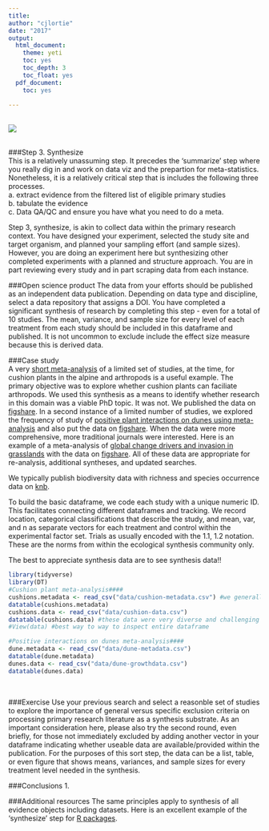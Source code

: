 ```yaml
---
title: 
author: "cjlortie"
date: "2017"
output:
  html_document:
    theme: yeti
    toc: yes
    toc_depth: 3
    toc_float: yes
  pdf_document:
    toc: yes
   
---
```


<br>
![](./synthesize.jpg)     
<br>

###Step 3. Synthesize  
This is a relatively unassuming step. It precedes the 'summarize' step where you really dig in and work on data viz and the prepartion for meta-statistics. Nonetheless, it is a relatively critical step that is includes the following three processes.  
a. extract evidence from the filtered list of eligible primary studies  
b. tabulate the evidence  
c. Data QA/QC and ensure you have what you need to do a meta.

Step 3, synthesize, is akin to collect data within the primary research context. You have designed your experiment, selected the study site and target organism, and planned your sampling effort (and sample sizes). However, you are doing an experiment here but synthesizing other completed experiments with a planned and structure approach. You are in part reviewing every study and in part scraping data from each instance. 

###Open science product
The data from your efforts should be published as an independent data publication. Depending on data type and discipline, select a data repository that assigns a DOI. You have completed a significant synthesis of research by completing this step - even for a total of 10 studies. The mean, variance, and sample size for every level of each treatment from each study should be included in this dataframe and published. It is not uncommon to exclude include the effect size measure because this is derived data.

###Case study  
A very [short meta-analysis](https://peerj.com/articles/265/) of a limited set of studies, at the time, for cushion plants in the alpine and arthropods is a useful example. The primary objective was to explore whether cushion plants can faciliate arthropods. We used this synthesis as a means to identify whether research in this domain was a viable PhD topic.  It was not. We published the data on [figshare](https://figshare.com/articles/The_dataset_for_A_global_meta_analytic_contrast_of_cushion_plant_facilitation_of_plants_and_arthropods/1494752). In a second instance of a limited number of studies, we explored the frequency of study of [positive plant interactions on dunes using meta-analysis](https://peerj.com/articles/768/) and also put the data on [figshare](https://figshare.com/articles/A_meta_analytic_dataset_of_plant_facilitation_in_coastal_dune_systems_responses_regions_and_research_gaps/1495510). When the data were more comprehensive, more traditional journals were interested. Here is an example of a meta-analysis of [global change drivers and invasion in grasslands](http://onlinelibrary.wiley.com/doi/10.1111/1365-2745.12236/abstract) with the data on [figshare](https://figshare.com/articles/Dataset_for_Land_management_trumps_the_effects_of_climate_change_and_elevated_CO2_on_grassland_functioning/1112543). All of these data are appropriate for re-analysis, additional syntheses, and updated searches.  

We typically publish biodiversity data with richness and species occurrence data on [knb](https://knb.ecoinformatics.org).
<br>

To build the basic dataframe, we code each study with a unique numeric ID. This facilitates connecting different dataframes and tracking. We record location, categorical classifications that describe the study, and mean, var, and n as separate vectors for each treatment and control within the experimental factor set. Trials as usually encoded with the 1.1, 1.2 notation. These are the norms from within the ecological synthesis community only.

The best to appreciate synthesis data are to see synthesis data!!

```r
library(tidyverse)
library(DT)
#Cushion plant meta-analysis#### 
cushions.metadata <- read_csv("data/cushion-metadata.csv") #we generally keep a short meta-data table in addition to the detailed textbox and descriptions we provide in the open data repositories when we publish
datatable(cushions.metadata)
cushions.data <- read_csv("data/cushion-data.csv")
datatable(cushions.data) #these data were very diverse and challenging - consequently the open data we shared were the derived data you see here
#View(data) #best way to way to inspect entire dataframe

#Positive interactions on dunes meta-analysis#### 
dune.metadata <- read_csv("data/dune-metadata.csv")
datatable(dune.metadata)
dunes.data <- read_csv("data/dune-growthdata.csv")
datatable(dunes.data)
```
<br>  

###Exercise
Use your previous search and select a reasonble set of studies to explore the importance of general versus specific exclusion criteria on processing primary research literature as a synthesis substrate. As an important consideration here, please also try the second round, even briefly, for those not immediately excluded by adding another vector in your dataframe indicating whether useable data are available/provided within the publication. For the purposes of this sort step, the data can be a list, table, or even figure that shows means, variances, and sample sizes for every treatment level needed in the synthesis.

###Conclusions
1. 

###Additional resources
The same principles apply to synthesis of all evidence objects including datasets. Here is an excellent example of the 'synthesize' step for [R packages](https://ropensci.org/blog/blog/2017/06/27/packagemetrics).